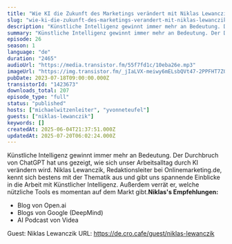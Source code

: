 ```yaml
---
title: "Wie KI die Zukunft des Marketings verändert mit Niklas Lewanczik"
slug: "wie-ki-die-zukunft-des-marketings-verandert-mit-niklas-lewanczik"
description: "Künstliche Intelligenz gewinnt immer mehr an Bedeutung. Der Durchbruch von ChatGPT hat uns gezeigt, wie sich unser Arbeitsalltag durch KI verändern wird. Niklas Lewanczik, Redaktionsleiter bei Onlinemarketing.de, kennt sich bestens mit der Thematik aus und gibt uns spannende Einblicke in die Arbeit mit Künstlicher Intelligenz. Außerdem verrät er, welche nützliche Tools es momentan auf dem Markt gibt.**Niklas's Empfehlungen:**\n\n- Blog von Open.ai\n- Blogs von Google (DeepMind)\n- AI Podcast von Videa \n\nGuest: Niklas Lewanczik URL: https://de.cro.cafe/guest/niklas-lewanczik"
summary: "Künstliche Intelligenz gewinnt immer mehr an Bedeutung. Der Durchbruch von ChatGPT hat uns gezeigt, wie sich unser Arbeitsalltag durch KI verändern wird. Niklas Lewanczik, Redaktionsleiter bei Onlinemarketing.de, kennt sich bestens mit der Thematik aus und gibt uns spannende Einblicke in die Arbeit mit Künstlicher Intelligenz. Außerdem verrät er, welche nützliche Tools es momentan auf dem Markt gibt.Niklas's Empfehlungen:Blog von Open.aiBlogs von Google (DeepMind)AI Podcast von Videa Guest: Niklas Lewanczik URL: https://de.cro.cafe/guest/niklas-lewanczik"
episode: 26
season: 1
language: "de"
duration: "2465"
audioUrl: "https://media.transistor.fm/55f7fd1c/10eba26e.mp3"
imageUrl: "https://img.transistor.fm/_jIaLVX-meiwy6mELsbQVt47-2PPFHT7Z0zRguipncI/rs:fill:3000:3000:1/q:60/aHR0cHM6Ly9pbWct/dXBsb2FkLXByb2R1/Y3Rpb24udHJhbnNp/c3Rvci5mbS85OGYx/NDRmNzQzMzA2NWRi/MWVjMzU0YTAwZTg1/Y2U0ZC5wbmc.webp"
pubDate: 2023-07-18T09:00:00.000Z
transistorId: "1423673"
downloads_total: 207
episode_type: "full"
status: "published"
hosts: ["michaelwitzenleiter", "yvonneteufel"]
guests: ["niklas-lewanczik"]
keywords: []
createdAt: 2025-06-04T21:37:51.000Z
updatedAt: 2025-07-20T06:02:24.000Z
---
```


Künstliche Intelligenz gewinnt immer mehr an Bedeutung. Der Durchbruch von ChatGPT hat uns gezeigt, wie sich unser Arbeitsalltag durch KI verändern wird. Niklas Lewanczik, Redaktionsleiter bei Onlinemarketing.de, kennt sich bestens mit der Thematik aus und gibt uns spannende Einblicke in die Arbeit mit Künstlicher Intelligenz. Außerdem verrät er, welche nützliche Tools es momentan auf dem Markt gibt.**Niklas's Empfehlungen:**

- Blog von Open.ai
- Blogs von Google (DeepMind)
- AI Podcast von Videa 

Guest: Niklas Lewanczik URL: https://de.cro.cafe/guest/niklas-lewanczik
